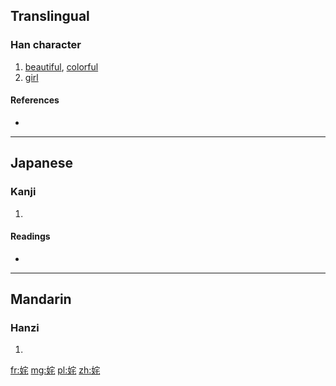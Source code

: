 {{also|奼}}
==Translingual==

===Han character===
{{Han char|rn=38|rad=女|as=06|sn=9|four=|canj=女十竹心 (VJHP)|ids=⿰[[女]][[宅]]}}

# [[beautiful]], [[colorful]]
# [[girl]]

====References====
* {{Han ref|kx=0261.140|dkj=06248|dj=0527.170|hdz=21048.040|uh=59F9|ud=23033}}

----

==Japanese==

===Kanji===
{{ja-kanji|grade=|rs=女06}}

# {{defn|lang=ja|sort=女06}}

====Readings====
* {{ja-readings|on=[[た]] (ta), [[と]] (to), [[つ]] (tsu)|kun=[[ほこる]] (hokoru), [[おとめ]] (otome)}}

----

==Mandarin==

===Hanzi===
{{cmn-hanzi|tra=奼|pin=[[chà]] ([[cha4]])|wg=ch'a<sup>4</sup>}}

# {{defn|lang=cmn|sort=女06}}

[[fr:姹]]
[[mg:姹]]
[[pl:姹]]
[[zh:姹]]